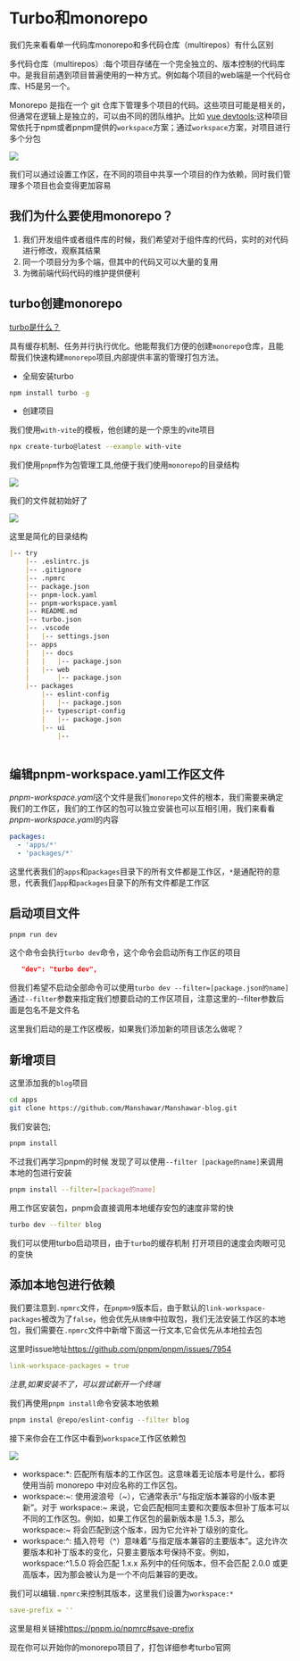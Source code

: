 # Turbo和monorepo

我们先来看看单一代码库monorepo和多代码仓库（multirepos）有什么区别


多代码仓库（multirepos）:每个项目存储在一个完全独立的、版本控制的代码库中。是我目前遇到项目普遍使用的一种方式。例如每个项目的web端是一个代码仓库、H5是另一个。

Monorepo 是指在一个 git 仓库下管理多个项目的代码。这些项目可能是相关的，但通常在逻辑上是独立的，可以由不同的团队维护。比如 <a href="https://github.com/vuejs/devtools">vue devtools</a>;这种项目常依托于npm或者pnpm提供的`workspace`方案；通过`workspace`方案，对项目进行多个分包

<img src="https://turbo.build/_next/image?url=%2F_next%2Fstatic%2Fmedia%2Fpackage-graph.3b11ffd3.png&w=828&q=75&dpl=dpl_Bop6cDpFyhYDskUdvBvkzjLN8JGg" />

我们可以通过设置工作区，在不同的项目中共享一个项目的作为依赖，同时我们管理多个项目也会变得更加容易

## 我们为什么要使用monorepo？

1. 我们开发组件或者组件库的时候，我们希望对于组件库的代码，实时的对代码进行修改，观察其结果
2. 同一个项目分为多个端，但其中的代码又可以大量的复用
3. 为微前端代码代码的维护提供便利

## turbo创建monorepo                                         

<a href="https://turbo.build/repo/docs"> turbo是什么？</a>

具有缓存机制、任务并行执行优化。他能帮我们方便的创建`monorepo`仓库，且能帮我们快速构建`monorepo`项目,内部提供丰富的管理打包方法。

- 全局安装turbo

```bash
npm install turbo -g
```

- 创建项目

我们使用`with-vite`的模板，他创建的是一个原生的vite项目

```bash
npx create-turbo@latest --example with-vite
```

我们使用`pnpm`作为包管理工具,他便于我们使用`monorepo`的目录结构

<img src="/monorepo/steps1.png" />


我们的文件就初始好了


<img src="/monorepo/setps2.png" />

这里是简化的目录结构
```md
|-- try
    |-- .eslintrc.js
    |-- .gitignore
    |-- .npmrc
    |-- package.json
    |-- pnpm-lock.yaml
    |-- pnpm-workspace.yaml
    |-- README.md
    |-- turbo.json
    |-- .vscode
    |   |-- settings.json
    |-- apps
    |   |-- docs
    |   |   |-- package.json
    |   |-- web
    |       |-- package.json
    |-- packages
        |-- eslint-config
        |   |-- package.json
        |-- typescript-config
        |   |-- package.json
        |-- ui
            |-- 
       
```

## 编辑pnpm-workspace.yaml工作区文件

*pnpm-workspace.yaml*这个文件是我们`monorepo`文件的根本，我们需要来确定我们的工作区，我们的工作区的包可以独立安装也可以互相引用，我们来看看*pnpm-workspace.yaml*的内容

```yaml
packages:
  - 'apps/*'
  - 'packages/*'
```

这里代表我们的`apps`和`packages`目录下的所有文件都是工作区，`*`是通配符的意思，代表我们`app`和`packages`目录下的所有文件都是工作区

## 启动项目文件
```bash
pnpm run dev
```
这个命令会执行`turbo dev`命令，这个命令会启动所有工作区的项目
```json
   "dev": "turbo dev",
```
但我们希望不启动全部命令可以使用`turbo dev --filter=[package.json的name]` 通过`--filter`参数来指定我们想要启动的工作区项目，注意这里的--filter参数后面是包名不是文件名

这里我们启动的是工作区模板，如果我们添加新的项目该怎么做呢？

## 新增项目

这里添加我的`blog`项目

```bash
cd apps
git clone https://github.com/Manshawar/Manshawar-blog.git
```
我们安装包;

```bash
pnpm install
```
不过我们再学习pnpm的时候 发现了可以使用`--filter [package的name]`来调用本地的包进行安装

```bash
pnpm install --filter=[package的name]
```
用工作区安装包，pnpm会直接调用本地缓存安包的速度非常的快

```bash
turbo dev --filter blog
```
我们可以使用turbo启动项目，由于`turbo`的缓存机制 打开项目的速度会肉眼可见的变快


## 添加本地包进行依赖

我们要注意到`.npmrc`文件，在`pnpm>9`版本后，由于默认的`link-workspace-packages`被改为了`false`，他会优先从`镜像`中拉取包，我们无法安装工作区的本地包，我们需要在`.npmrc`文件中新增下面这一行文本,它会优先从本地拉去包

这里时issue地址<a href="https://github.com/pnpm/pnpm/issues/7954">https://github.com/pnpm/pnpm/issues/7954</a>
```yaml
link-workspace-packages = true
```
*注意,如果安装不了，可以尝试新开一个终端*

我们再使用`pnpm install`命令安装本地依赖

```bash
pnpm instal @repo/eslint-config --filter blog
```

接下来你会在工作区中看到`workspace`工作区依赖包

<img src="/monorepo/package1.png" />


- workspace:*: 匹配所有版本的工作区包。这意味着无论版本号是什么，都将使用当前 monorepo 中对应名称的工作区包。
- workspace:~: 使用波浪号（~），它通常表示“与指定版本兼容的小版本更新”。对于 workspace:~ 来说，它会匹配相同主要和次要版本但补丁版本可以不同的工作区包。例如，如果工作区包的最新版本是 1.5.3，那么 workspace:~ 将会匹配到这个版本，因为它允许补丁级别的变化。
- workspace:^: 插入符号（^）意味着“与指定版本兼容的主要版本”。这允许次要版本和补丁版本的变化，只要主要版本号保持不变。例如，workspace:^1.5.0 将会匹配 1.x.x 系列中的任何版本，但不会匹配 2.0.0 或更高版本，因为那会被认为是一个不向后兼容的更改。

我们可以编辑`.npmrc`来控制其版本，这里我们设置为`workspace:*`
```yaml
save-prefix = ''
```
这里是相关链接<a href="https://pnpm.io/npmrc#save-prefix">https://pnpm.io/npmrc#save-prefix</a>

现在你可以开始你的monorepo项目了，打包详细参考turbo官网